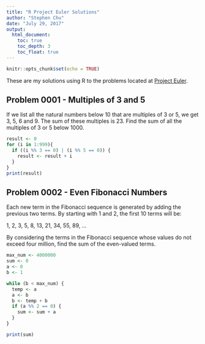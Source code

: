 ```yaml
---
title: "R Project Euler Solutions"
author: "Stephen Chu"
date: "July 29, 2017"
output: 
  html_document:
    toc: true
    toc_depth: 3
    toc_float: true
---
```


```r
knitr::opts_chunk$set(echo = TRUE)
```

These are my solutions using R to the problems located at [Project Euler](https://projecteuler.net/).

## Problem 0001 - Multiples of 3 and 5
If we list all the natural numbers below 10 that are multiples of 3 or 5, we get 3, 5, 6 and 9. The sum of these multiples is 23. Find the sum of all the multiples of 3 or 5 below 1000.

```r
result <- 0
for (i in 1:999){
  if ((i %% 3 == 0) | (i %% 5 == 0)) {
    result <- result + i
  }
}
print(result)
```

## Problem 0002 - Even Fibonacci Numbers
Each new term in the Fibonacci sequence is generated by adding the previous two terms. By starting with 1 and 2, the first 10 terms will be:

1, 2, 3, 5, 8, 13, 21, 34, 55, 89, ...

By considering the terms in the Fibonacci sequence whose values do not exceed four million, find the sum of the even-valued terms.
```r
max_num <- 4000000
sum <- 0
a <- 0
b <- 1

while (b < max_num) {
  temp <- a
  a <- b
  b <- temp + b
  if (a %% 2 == 0) {
    sum <- sum + a
  }
}

print(sum)
```